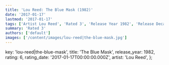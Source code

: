 ```yaml
---
title: 'Lou Reed: The Blue Mask (1982)'
date: '2017-01-17'
lastmod: '2017-01-17'
tags: ['Artist Lou Reed', 'Rated 3', 'Release Year 1982', 'Release Decade 1980']
summary: 'Rated 3'
authors: ['default']
images: ['/content/images/lou-reed|the-blue-mask.jpg']
---
```


  key: 'lou-reed|the-blue-mask',
  title: 'The Blue Mask',
  release_year: 1982,
  rating: 6,
  rating_date: '2017-01-17T00:00:00.000Z',
  artist: 'Lou Reed',
};

<MusicRating data={data} />
